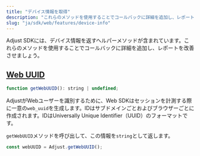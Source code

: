 ```yaml
---
title: "デバイス情報を取得"
description: "これらのメソッドを使用することでコールバックに詳細を追加し、レポートを改善させましょう。"
slug: "ja/sdk/web/features/device-info"
---
```


Adjust SDKには、デバイス情報を返すヘルパーメソッドが含まれています。これらのメソッドを使用することでコールバックに詳細を追加し、レポートを改善させましょう。

## [Web UUID](web-uuid)

```js
function getWebUUID(): string | undefined;
```

AdjustがWebユーザーを識別するために、Web SDKはセッションを計測する際に一意の`web_uuid`を生成します。IDはサブドメインごとおよびブラウザーごとに作成されます。IDはUniversally Unique Identifier（UUID）のフォーマットです。

`getWebUUID`メソッドを呼び出して、この情報を`string`として返します。

```js
const webUUID = Adjust.getWebUUID();
```
